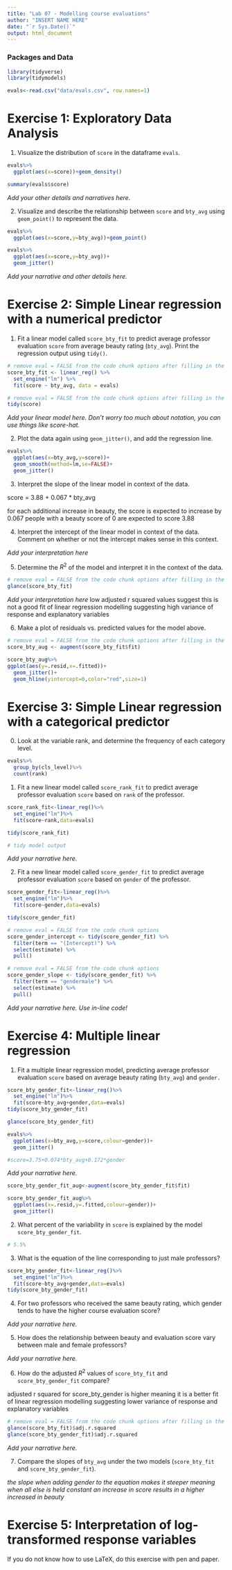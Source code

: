 ```yaml
---
title: "Lab 07 - Modelling course evaluations"
author: "INSERT NAME HERE"
date: "`r Sys.Date()`"
output: html_document
---
```


### Packages and Data

```r
library(tidyverse)
library(tidymodels)

```


```r
evals<-read.csv("data/evals.csv", row.names=1)
```


# Exercise 1: Exploratory Data Analysis

1.  Visualize the distribution of `score` in the dataframe `evals`.

```r
evals%>%
  ggplot(aes(x=score))+geom_density()

summary(evals$score)
```

*Add your other details and narratives here.*

2.  Visualize and describe the relationship between `score` and `bty_avg` using `geom_point()` to represent the data. 

```r
evals%>%
  ggplot(aes(x=score,y=bty_avg))+geom_point()

evals%>%
  ggplot(aes(x=score,y=bty_avg))+
  geom_jitter()
```

*Add your narrative and other details here.*

# Exercise 2: Simple Linear regression with a numerical predictor

1. Fit a linear model called `score_bty_fit` to predict average professor evaluation `score` from average beauty rating (`bty_avg`). Print the regression output using `tidy()`.

```r
# remove eval = FALSE from the code chunk options after filling in the blanks
score_bty_fit <- linear_reg() %>%
  set_engine("lm") %>%
  fit(score ~ bty_avg, data = evals)
```

```r
# remove eval = FALSE from the code chunk options after filling in the blanks
tidy(score)
```

*Add your linear model here. Don't worry too much about notation, you can use things like score-hat.*

2. Plot the data again using `geom_jitter()`, and add the regression line.

```r
evals%>%
  ggplot(aes(x=bty_avg,y=score))+
  geom_smooth(method=lm,se=FALSE)+
  geom_jitter()
```

3. Interpret the slope of the linear model in context of the data.

score = 3.88 + 0.067 * bty_avg

for each additional increase in beauty, the score is expected to increase by 0.067
people with a beauty score of 0 are expected to score 3.88

4. Interpret the intercept of the linear model in context of the data. Comment on whether or not the intercept makes sense in this context.

*Add your interpretation here*

5. Determine the $R^2$ of the model and interpret it in the context of the data.

```r
# remove eval = FALSE from the code chunk options after filling in the blanks
glance(score_bty_fit)
```

*Add your interpretation here* low adjusted r squared values suggest this is not a good fit of linear regression modelling suggesting high variance of response and explanatory variables 

6. Make a plot of residuals vs. predicted values for the model above.

```r
# remove eval = FALSE from the code chunk options after filling in the blanks
score_bty_aug <- augment(score_bty_fit$fit)

score_bty_aug%>%
ggplot(aes(y=.resid,x=.fitted))+
  geom_jitter()+
  geom_hline(yintercept=0,color="red",size=1)
```

# Exercise 3: Simple Linear regression with a categorical predictor

0. Look at the variable rank, and determine the frequency of each category level.

```r
evals%>%
  group_by(cls_level)%>%
  count(rank)
```

1. Fit a new linear model called `score_rank_fit` to predict average professor evaluation `score` based on `rank` of the professor.

```r
score_rank_fit<-linear_reg()%>%
  set_engine("lm")%>%
  fit(score~rank,data=evals)

tidy(score_rank_fit)

# tidy model output
```

*Add your narrative here.*

2. Fit a new linear model called `score_gender_fit` to predict average professor evaluation `score` based on `gender` of the professor. 

```r
score_gender_fit<-linear_reg()%>%
  set_engine("lm")%>%
  fit(score~gender,data=evals)

tidy(score_gender_fit)
```

```r
# remove eval = FALSE from the code chunk options
score_gender_intercept <- tidy(score_gender_fit) %>% 
  filter(term == "(Intercept)") %>%
  select(estimate) %>%
  pull()
```

```r
# remove eval = FALSE from the code chunk options
score_gender_slope <- tidy(score_gender_fit) %>% 
  filter(term == "gendermale") %>%
  select(estimate) %>%
  pull()
```

*Add your narrative here. Use in-line code!*

# Exercise 4: Multiple linear regression

1. Fit a multiple linear regression model, predicting average professor evaluation `score` based on average beauty rating (`bty_avg`) and `gender.`

```r

score_bty_gender_fit<-linear_reg()%>%
  set_engine("lm")%>%
  fit(score~bty_avg+gender,data=evals)
tidy(score_bty_gender_fit)

glance(score_bty_gender_fit)

evals%>%
  ggplot(aes(x=bty_avg,y=score,colour=gender))+
  geom_jitter()

#score=3.75+0.074*bty_avg+0.172*gender

```

*Add your narrative here.*

```r

score_bty_gender_fit_aug<-augment(score_bty_gender_fit$fit)

score_bty_gender_fit_aug%>%
  ggplot(aes(x=.resid,y=.fitted,colour=gender))+
  geom_jitter()

```

2. What percent of the variability in `score` is explained by the model `score_bty_gender_fit`. 

```r
# 5.5%
```


3. What is the equation of the line corresponding to just male professors?

```r
score_bty_gender_fit<-linear_reg()%>%
  set_engine("lm")%>%
  fit(score~bty_avg+gender,data=evals)
tidy(score_bty_gender_fit)
```


4. For two professors who received the same beauty rating, which gender tends to have the higher course evaluation score?

*Add your narrative here.*

5. How does the relationship between beauty and evaluation score vary between male and female professors?

*Add your narrative here.*

6. How do the adjusted $R^2$ values of `score_bty_fit` and `score_bty_gender_fit` compare? 

adjusted r squared for score_bty_gender is higher meaning it is a better fit of linear regression modelling suggesting lower variance of response and explanatory variables 

```r
# remove eval = FALSE from the code chunk options after filling in the blanks
glance(score_bty_fit)$adj.r.squared
glance(score_bty_gender_fit)$adj.r.squared
```

*Add your narrative here.*

7. Compare the slopes of `bty_avg` under the two models (`score_bty_fit` and `score_bty_gender_fit`).

*the slope when adding gender to the equation makes it steeper meaning when all else is held constant an increase in score results in a higher increased in beauty*

# Exercise 5: Interpretation of log-transformed response variables

If you do not know how to use LaTeX, do this exercise with pen and paper.

